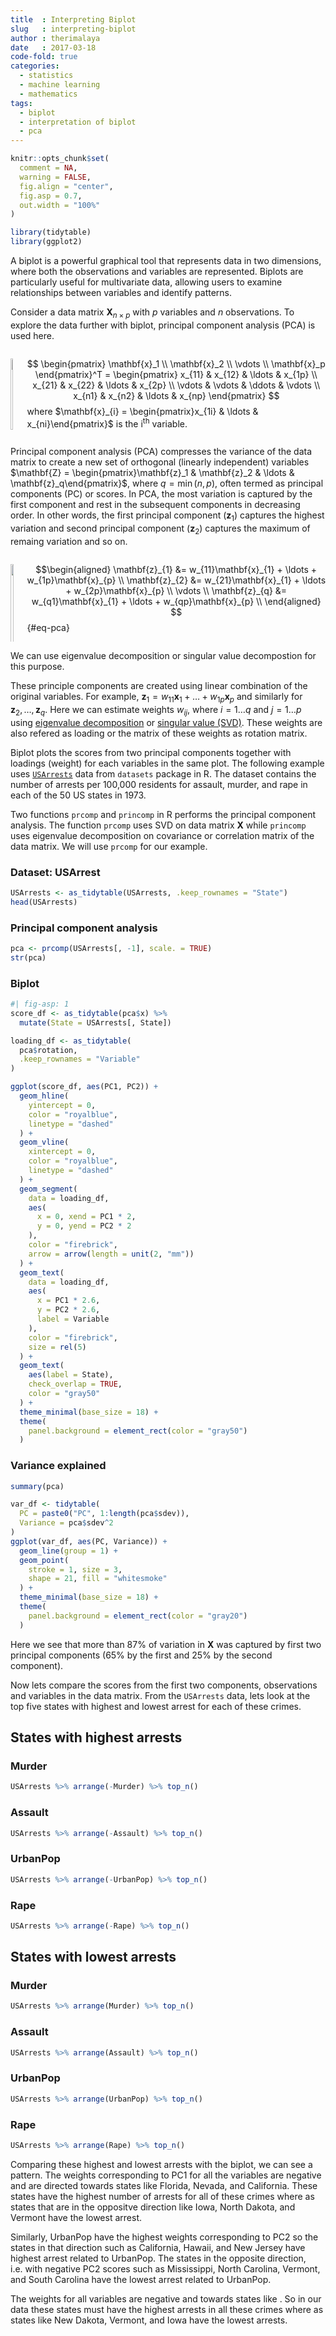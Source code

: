 ```yaml
---
title  : Interpreting Biplot
slug   : interpreting-biplot
author : therimalaya
date   : 2017-03-18
code-fold: true
categories:
  - statistics
  - machine learning
  - mathematics
tags:
  - biplot
  - interpretation of biplot
  - pca
---
```


```r
knitr::opts_chunk$set(
  comment = NA, 
  warning = FALSE, 
  fig.align = "center", 
  fig.asp = 0.7, 
  out.width = "100%"
)

library(tidytable)
library(ggplot2)
```

A biplot is a powerful graphical tool that represents data in two dimensions, where both the observations and variables are represented. Biplots are particularly useful for multivariate data, allowing users to examine relationships between variables and identify patterns.

Consider a data matrix $\mathbf{X}_{n\times p}$ with $p$ variables and $n$ observations. To explore the data further with biplot, principal component analysis (PCA) is used here. 

::: {.columns}

::: {.column}
![](images/Img-1.jpg){width="90%"}
:::

::: {.column}

$$
\begin{pmatrix}
\mathbf{x}_1 \\ \mathbf{x}_2 \\ \vdots \\ \mathbf{x}_p
\end{pmatrix}^T =
\begin{pmatrix}
x_{11} & x_{12} & \ldots & x_{1p} \\
x_{21} & x_{22} & \ldots & x_{2p} \\
\vdots & \vdots & \ddots & \vdots \\
x_{n1} & x_{n2} & \ldots & x_{np}
\end{pmatrix}
$$
where $\mathbf{x}_{i} = \begin{pmatrix}x_{1i} & \ldots & x_{ni}\end{pmatrix}$ is the i<sup>th</sup> variable.

:::

:::


Principal component analysis (PCA) compresses the variance of the data matrix to create a new set of orthogonal (linearly independent) variables $\mathbf{Z} = \begin{pmatrix}\mathbf{z}_1 & \mathbf{z}_2 & \ldots & \mathbf{z}_q\end{pmatrix}$, where $q = \min(n, p)$, often termed as principal components (PC) or scores. In PCA, the most variation is captured by the first component and rest in the subsequent components in decreasing order. In other words, the first principal component ($\mathbf{z}_1$) captures the highest variation and second principal component ($\mathbf{z}_2$) captures the maximum of remaing variation and so on.
 
::: {.columns}
::: {.column}
![](images/Img-2.jpg){width="95%"}
:::
::: {.column}
$$\begin{aligned}
\mathbf{z}_{1} &= w_{11}\mathbf{x}_{1} + \ldots + w_{1p}\mathbf{x}_{p} \\
\mathbf{z}_{2} &= w_{21}\mathbf{x}_{1} + \ldots + w_{2p}\mathbf{x}_{p} \\
\vdots \\
\mathbf{z}_{q} &= w_{q1}\mathbf{x}_{1} + \ldots + w_{qp}\mathbf{x}_{p} \\
\end{aligned}
$${#eq-pca}

:::
:::

We can use eigenvalue decomposition or singular value decompostion for this purpose.

These principle components are created using linear combination of the original variables. For example, $\mathbf{z}_1 = w_{11}\mathbf{x}_1 + \ldots + w_{1p}\mathbf{x}_p$ and similarly for $\mathbf{z}_2, \ldots, \mathbf{z}_q$. Here we can estimate weights $w_{ij}$, where $i = 1 \ldots q$ and $j = 1 \ldots p$ using [eigenvalue decomposition](https://en.wikipedia.org/wiki/Eigendecomposition_of_a_matrix) or [singular value  (SVD)](https://en.wikipedia.org/wiki/Singular_value_decomposition). These weights are also refered as loading or the matrix of these weights as rotation matrix.

Biplot plots the scores from two principal components together with loadings (weight) for each variables in the same plot. The following example uses [`USArrests`](https://www.rdocumentation.org/packages/datasets/versions/3.3.2/topics/USArrests) data from `datasets` package in R. The dataset contains the number of arrests per 100,000 residents for assault, murder, and rape in each of the 50 US states in 1973.

Two functions `prcomp` and `princomp` in R performs the principal component analysis. The function `prcomp` uses SVD on data matrix $\mathbf{X}$ while `princomp` uses eigenvalue decomposition on covariance or correlation matrix of the data matrix. We will use `prcomp` for our example.

### Dataset: USArrest

```r
USArrests <- as_tidytable(USArrests, .keep_rownames = "State")
head(USArrests)
```

### Principal component analysis

```r
pca <- prcomp(USArrests[, -1], scale. = TRUE)
str(pca)
```

::: panel-tabset

### Biplot

```r
#| fig-asp: 1
score_df <- as_tidytable(pca$x) %>% 
  mutate(State = USArrests[, State])

loading_df <- as_tidytable(
  pca$rotation, 
  .keep_rownames = "Variable"
)

ggplot(score_df, aes(PC1, PC2)) +
  geom_hline(
    yintercept = 0, 
    color = "royalblue", 
    linetype = "dashed"
  ) +
  geom_vline(
    xintercept = 0, 
    color = "royalblue", 
    linetype = "dashed"
  ) +
  geom_segment(
    data = loading_df,
    aes(
      x = 0, xend = PC1 * 2,
      y = 0, yend = PC2 * 2
    ),
    color = "firebrick",
    arrow = arrow(length = unit(2, "mm"))
  ) +
  geom_text(
    data = loading_df,
    aes(
      x = PC1 * 2.6, 
      y = PC2 * 2.6, 
      label = Variable
    ),
    color = "firebrick",
    size = rel(5)
  ) +
  geom_text(
    aes(label = State), 
    check_overlap = TRUE,
    color = "gray50"
  ) +
  theme_minimal(base_size = 18) +
  theme(
    panel.background = element_rect(color = "gray50")
  )
```

### Variance explained
```r
summary(pca)

var_df <- tidytable(
  PC = paste0("PC", 1:length(pca$sdev)),
  Variance = pca$sdev^2
)
ggplot(var_df, aes(PC, Variance)) +
  geom_line(group = 1) +
  geom_point(
    stroke = 1, size = 3, 
    shape = 21, fill = "whitesmoke"
  ) +
  theme_minimal(base_size = 18) +
  theme(
    panel.background = element_rect(color = "gray20")
  )
```

Here we see that more than 87% of variation in $\mathbf{X}$ was captured by first two principal components (65% by the first and 25% by the second component).

:::

Now lets compare the scores from the first two components, observations and variables in the data matrix. From the `USArrests` data, lets look at the top five states with highest and lowest arrest for each of these crimes.

::: panel-tabset
## States with highest arrests

::: panel-tabset

### Murder

```r
USArrests %>% arrange(-Murder) %>% top_n()
```

### Assault

```r
USArrests %>% arrange(-Assault) %>% top_n()
```

### UrbanPop

```r
USArrests %>% arrange(-UrbanPop) %>% top_n()
```

### Rape

```r
USArrests %>% arrange(-Rape) %>% top_n()
```


:::

## States with lowest arrests

::: panel-tabset

### Murder

```r
USArrests %>% arrange(Murder) %>% top_n()
```

### Assault

```r
USArrests %>% arrange(Assault) %>% top_n()
```

### UrbanPop

```r
USArrests %>% arrange(UrbanPop) %>% top_n()
```

### Rape

```r
USArrests %>% arrange(Rape) %>% top_n()
```

:::

:::

Comparing these highest and lowest arrests with the biplot, we can see a pattern. The weights corresponding to PC1 for all the variables are negative and are directed towards states like Florida, Nevada, and California. These states have the highest number of arrests for all of these crimes where as states that are in the oppositve direction like Iowa, North Dakota, and Vermont have the lowest arrest.

Similarly, UrbanPop have the highest weights corresponding to PC2 so the states in that direction such as California, Hawaii, and New Jersey have highest arrest related to UrbanPop. The states in the opposite direction, i.e. with negative PC2 scores such as Mississippi, North Carolina, Vermont, and South Carolina have the lowest arrest related to UrbanPop.

The weights for all variables are negative and towards states like . So in our data these states must have the highest arrests in all these crimes where as states like New Dakota, Vermont, and Iowa have the lowest arrests.



